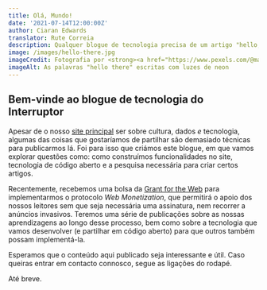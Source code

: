 ```yaml
---
title: Olá, Mundo!
date: '2021-07-14T12:00:00Z'
author: Ciaran Edwards
translator: Rute Correia
description: Qualquer blogue de tecnologia precisa de um artigo "hello, world" ("olá, mundo"). Este é o nosso.
image: /images/hello-there.jpg
imageCredit: Fotografia por <strong><a href="https://www.pexels.com/@maksgelatin?utm_content=attributionCopyText&amp;utm_medium=referral&amp;utm_source=pexels">Maksim Goncharenok</a></strong>, via <strong><a href="https://www.pexels.com/photo/person-holding-a-neon-sign-5821029/?utm_content=attributionCopyText&amp;utm_medium=referral&amp;utm_source=pexels">Pexels</a></strong>
imageAlt: As palavras "hello there" escritas com luzes de neon
---
```


## Bem-vinde ao blogue de tecnologia do Interruptor

Apesar de o nosso [site principal](https://interruptor.pt) ser sobre cultura, dados _e_ tecnologia, algumas das coisas que gostaríamos de partilhar são demasiado técnicas para publicarmos lá. Foi para isso que criámos este blogue, em que vamos explorar questões como: como construímos funcionalidades no site, tecnologia de código aberto e a pesquisa necessária para criar certos artigos.

Recentemente, recebemos uma bolsa da [Grant for the Web](https://grantfortheweb.org) para implementarmos o protocolo _Web Monetization_, que permitirá o apoio dos nossos leitores sem que seja necessária uma assinatura, nem recorrer a anúncios invasivos. Teremos uma série de publicações sobre as nossas aprendizagens ao longo desse processo, bem como sobre a tecnologia que vamos desenvolver (e partilhar em código aberto) para que outros também possam implementá-la.

Esperamos que o conteúdo aqui publicado seja interessante e útil. Caso queiras entrar em contacto connosco, segue as ligações do rodapé.

Até breve.
